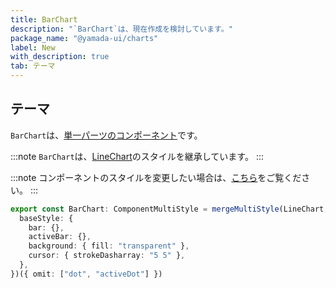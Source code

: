 ```yaml
---
title: BarChart
description: "`BarChart`は、現在作成を検討しています。"
package_name: "@yamada-ui/charts"
label: New
with_description: true
tab: テーマ
---
```


## テーマ

`BarChart`は、[単一パーツのコンポーネント](/styled-system/theming/component-style#単一パーツのコンポーネント)です。

:::note
`BarChart`は、[LineChart](/components/feedback/line-chart)のスタイルを継承しています。
:::

:::note
コンポーネントのスタイルを変更したい場合は、[こちら](/styled-system/theming/customize-theme#コンポーネントのスタイルを変更する)をご覧ください。
:::

```ts
export const BarChart: ComponentMultiStyle = mergeMultiStyle(LineChart, {
  baseStyle: {
    bar: {},
    activeBar: {},
    background: { fill: "transparent" },
    cursor: { strokeDasharray: "5 5" },
  },
})({ omit: ["dot", "activeDot"] })
```
